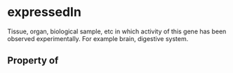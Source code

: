   

# expressedIn

Tissue, organ, biological sample, etc in which activity of this gene has been observed experimentally. For example brain, digestive system.

## Property of



